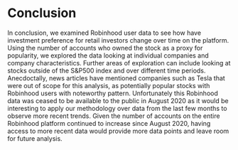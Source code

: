 # Conclusion

In conclusion, we examined Robinhood user data to see how have investment preference for retail investors change over time on the platform. Using the number of accounts who owned the stock as a proxy for popularity, we explored the data looking at individual companies and company characteristics. Further areas of exploration can include looking at stocks outside of the S&P500 index and over different time periods. Anecdoctally, news articles have mentioned companies such as Tesla that were out of scope for this analysis, as potentially popular stocks with Robinhood users with noteworthy pattern. Unfortunately this Robinhood data was ceased to be available to the public in August 2020 as it would be interesting to apply our methodology over data from the last few months to observe more recent trends. Given the number of accounts on the entire Robinhood platform continued to increase since August 2020, having access to more recent data would provide more data points and leave room for future analysis.


